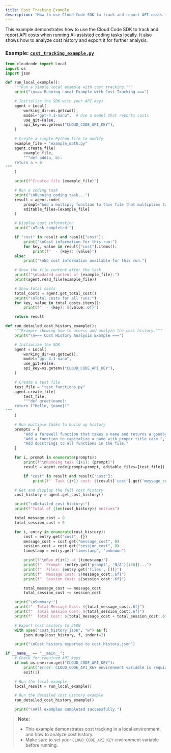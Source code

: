 ```yaml
---
title: Cost Tracking Example
description: "How to use Cloud Code SDK to track and report API costs for AI-assisted coding tasks in a local environment."
---
```


This example demonstrates how to use the Cloud Code SDK to track and report API costs when running AI-assisted coding tasks locally. It also shows how to analyze cost history and export it for further analysis.

### Example: [`cost_tracking_example.py`](https://github.com/LMSystems-ai/cloud-coding/blob/main/examples/cost_tracking_example.py)

```python
from cloudcode import Local
import os
import json

def run_local_example():
    """Run a simple local example with cost tracking."""
    print("\n=== Running Local Example with Cost Tracking ===")

    # Initialize the SDK with your API keys
    agent = Local(
        working_dir=os.getcwd(),
        model="gpt-4.1-nano",  # Use a model that reports costs
        use_git=False,
        api_key=os.getenv("CLOUD_CODE_API_KEY"),
    )

    # Create a simple Python file to modify
    example_file = "example_math.py"
    agent.create_file(
        example_file,
        """def add(a, b):
    return a + b
"""
    )

    print(f"Created file {example_file}")

    # Run a coding task
    print("\nRunning coding task...")
    result = agent.code(
        prompt="Add a multiply function to this file that multiplies two numbers.",
        editable_files=[example_file]
    )

    # Display cost information
    print("\nTask completed!")

    if "cost" in result and result["cost"]:
        print("\nCost information for this run:")
        for key, value in result["cost"].items():
            print(f"  - {key}: {value}")
    else:
        print("\nNo cost information available for this run.")

    # Show the file content after the task
    print(f"\nUpdated content of {example_file}:")
    print(agent.read_file(example_file))

    # Show total costs
    total_costs = agent.get_total_cost()
    print("\nTotal costs for all runs:")
    for key, value in total_costs.items():
        print(f"  - {key}: ${value:.6f}")

    return result

def run_detailed_cost_history_example():
    """Example showing how to access and analyze the cost history."""
    print("\n=== Cost History Analysis Example ===")

    # Initialize the SDK
    agent = Local(
        working_dir=os.getcwd(),
        model="gpt-4.1-nano",
        use_git=False,
        api_key=os.getenv("CLOUD_CODE_API_KEY"),
    )

    # Create a test file
    test_file = "test_functions.py"
    agent.create_file(
        test_file,
        """def greet(name):
    return f"Hello, {name}!"
"""
    )

    # Run multiple tasks to build up history
    prompts = [
        "Add a farewell function that takes a name and returns a goodbye message.",
        "Add a function to capitalize a name with proper title case.",
        "Add docstrings to all functions in the file."
    ]

    for i, prompt in enumerate(prompts):
        print(f"\nRunning task {i+1}: {prompt}")
        result = agent.code(prompt=prompt, editable_files=[test_file])

        if "cost" in result and result["cost"]:
            print(f"  Task {i+1} cost: ${result['cost'].get('message_cost', 0):.4f}")

    # Get and display the full cost history
    cost_history = agent.get_cost_history()

    print("\nDetailed cost history:")
    print(f"Total of {len(cost_history)} entries")

    total_message_cost = 0
    total_session_cost = 0

    for i, entry in enumerate(cost_history):
        cost = entry.get("cost", {})
        message_cost = cost.get("message_cost", 0)
        session_cost = cost.get("session_cost", 0)
        timestamp = entry.get("timestamp", "unknown")

        print(f"\nRun #{i+1} at {timestamp}")
        print(f"  Prompt: {entry.get('prompt', 'N/A')[:50]}...")
        print(f"  Files: {entry.get('files', [])}")
        print(f"  Message Cost: ${message_cost:.6f}")
        print(f"  Session Cost: ${session_cost:.6f}")

        total_message_cost += message_cost
        total_session_cost += session_cost

    print("\nSummary:")
    print(f"  Total Message Cost: ${total_message_cost:.6f}")
    print(f"  Total Session Cost: ${total_session_cost:.6f}")
    print(f"  Total Cost: ${total_message_cost + total_session_cost:.6f}")

    # Export cost history to JSON
    with open("cost_history.json", "w") as f:
        json.dump(cost_history, f, indent=2)

    print("\nCost history exported to cost_history.json")

if __name__ == "__main__":
    # Check for required API keys
    if not os.environ.get("CLOUD_CODE_API_KEY"):
        print("Error: CLOUD_CODE_API_KEY environment variable is required.")
        exit(1)

    # Run the local example
    local_result = run_local_example()

    # Run the detailed cost history example
    run_detailed_cost_history_example()

    print("\nAll examples completed successfully.")
```

> **Note:**
> - This example demonstrates cost tracking in a local environment, and how to analyze cost history.
> - Make sure to set your `CLOUD_CODE_API_KEY` environment variable before running.